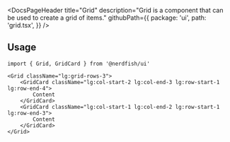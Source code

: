 <DocsPageHeader
	title="Grid"
	description="Grid is a component that can be used to create a grid of items."
	githubPath={{
		package: 'ui',
		path: 'grid.tsx',
	}}
/>

<ComponentExample src="/src/app/docs/components/grid/example.tsx">
	<GridExample />
</ComponentExample>

## Usage

```tsx
import { Grid, GridCard } from '@nerdfish/ui'
```

```tsx
<Grid className="lg:grid-rows-3">
	<GridCard className="lg:col-start-2 lg:col-end-3 lg:row-start-1 lg:row-end-4">
		Content
	</GridCard>
	<GridCard className="lg:col-start-1 lg:col-end-2 lg:row-start-1 lg:row-end-3">
		Content
	</GridCard>
</Grid>
```
